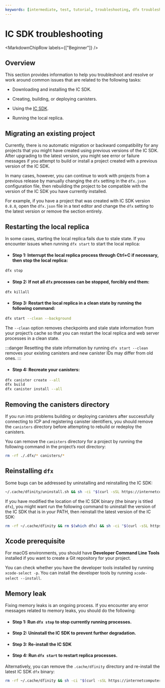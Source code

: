 ```yaml
---
keywords: [intermediate, test, tutorial, troubleshooting, dfx troubleshooting, ic sdk, dfx, ic sdk troubleshooting]
---
```



# IC SDK troubleshooting

<MarkdownChipRow labels={["Beginner"]} />

## Overview

This section provides information to help you troubleshoot and resolve or work around common issues that are related to the following tasks:

-   Downloading and installing the IC SDK.

-   Creating, building, or deploying canisters.

-   Using the [IC SDK](/docs/current/developer-docs/getting-started/install).

-   Running the local replica.

## Migrating an existing project

Currently, there is no automatic migration or backward compatibility for any projects that you might have created using previous versions of the IC SDK. After upgrading to the latest version, you might see error or failure messages if you attempt to build or install a project created with a previous version of the IC SDK.

In many cases, however, you can continue to work with projects from a previous release by manually changing the `dfx` setting in the `dfx.json` configuration file, then rebuilding the project to be compatible with the version of the IC SDK you have currently installed.

For example, if you have a project that was created with IC SDK version `0.8.0`, open the `dfx.json` file in a text editor and change the `dfx` setting to the latest version or remove the section entirely.

## Restarting the local replica

In some cases, starting the local replica fails due to stale state. If you encounter issues when running `dfx start` to start the local replica:

- #### Step 1:  Interrupt the local replica process through Ctrl+C if necessary, then stop the local replica:

```bash
dfx stop
```

- #### Step 2: If not all `dfx` processes can be stopped, forcibly end them:

```
dfx killall
```

- #### Step 3:  Restart the local replica in a clean state by running the following command:

```bash
dfx start --clean --background
```

The `--clean` option removes checkpoints and stale state information from your project’s cache so that you can restart the local replica and web server processes in a clean state.

:::danger
Resetting the state information by running `dfx start --clean` removes your existing canisters and new canister IDs may differ from old ones.
:::

- #### Step 4: Recreate your canisters:

```bash
dfx canister create --all
dfx build
dfx canister install --all
```

## Removing the canisters directory

If you run into problems building or deploying canisters after successfully connecting to ICP and registering canister identifiers, you should remove the `canisters` directory before attempting to rebuild or redeploy the canisters.

You can remove the `canisters` directory for a project by running the following command in the project’s root directory:

```bash
rm -rf ./.dfx/* canisters/*
```

## Reinstalling `dfx`

Some bugs can be addressed by uninstalling and reinstalling the IC SDK:

```bash
~/.cache/dfinity/uninstall.sh && sh -ci "$(curl -sSL https://internetcomputer.org/install.sh)"
```

If you have modified the location of the IC SDK binary (the binary is titled `dfx`), you might want run the following command to uninstall the version of the IC SDK that is in your PATH, then reinstall the latest version of the IC SDK:

```bash
rm -rf ~/.cache/dfinity && rm $(which dfx) && sh -ci "$(curl -sSL https://internetcomputer.org/install.sh)"
```

## Xcode prerequisite

For macOS environments, you should have **Developer Command Line Tools** installed if you want to create a Git repository for your project.

You can check whether you have the developer tools installed by running `xcode-select -p`. You can install the developer tools by running `xcode-select --install`.

## Memory leak

Fixing memory leaks is an ongoing process. If you encounter any error messages related to memory leaks, you should do the following:

- #### Step 1:  Run `dfx stop` to stop currently running processes.

- #### Step 2:  Uninstall the IC SDK to prevent further degradation.

- #### Step 3:  Re-install the IC SDK

- #### Step 4:  Run `dfx start` to restart replica processes.

Alternatively, you can remove the `.cache/dfinity` directory and re-install the latest IC SDK `dfx` binary:

```bash
rm -rf ~/.cache/dfinity && sh -ci "$(curl -sSL https://internetcomputer.org/install.sh)"
```
